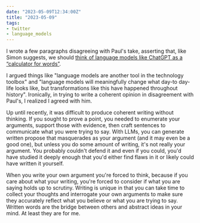 ```yaml
---
date: "2023-05-09T12:34:00Z"
title: "2023-05-09"
tags:
- twitter
- language_models
---
```



<Tweet theme="dark" id="https://twitter.com/paulg/status/1655926747404050432" />

I wrote a few paragraphs disagreeing with Paul's take, asserting that, like Simon suggests, we should [think of language models like ChatGPT as a “calculator for words”](https://simonwillison.net/2023/Apr/2/calculator-for-words/).

I argued things like "language models are another tool in the technology toolbox" and "language models will meaningfully change what day-to day-life looks like, but transformations like this have happened throughout history".
Ironically, in trying to write a coherent opinion in disagreement with Paul's, I realized I agreed with him.

Up until recently, it was difficult to produce coherent writing without thinking.
If you sought to prove a point, you needed to enumerate your arguments, support those with evidence, then craft sentences to communicate what you were trying to say.
With LLMs, you can generate written propose that masquerades as your argument (and it may even be a good one), but unless you do some amount of writing, it's not really your argument.
You probably couldn't defend it and even if you could, you'd have studied it deeply enough that you'd either find flaws in it or likely could have written it yourself.

When you write your own argument you're forced to think, because if you care about what your writing, you're forced to consider if what you are saying holds up to scrutiny.
Writing is unique in that you can take time to collect your thoughts and interrogate your own arguments to make sure they accurately reflect what you believe or what you are trying to say.
Written words are the bridge between others and abstract ideas in your mind.
At least they are for me.
